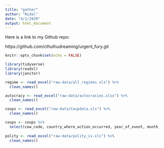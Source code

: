 ```yaml
---
title: "gather"
author: "Nidal"
date: "4/1/2020"
output: html_document
---
```


Here is a link to my Github repo:

https://github.com/cthulhudreaming/urgent_fury.git

```r
knitr::opts_chunk$set(echo = FALSE)

library(tidyverse)
library(readxl)
library(janitor)

regime <- read_excel("raw-data/all_regimes.xls") %>% 
  clean_names()

autocracy <- read_excel("raw-data/autocracies.xlsx") %>% 
  clean_names()

coups <- read_excel("raw-data/Coupdata.xls") %>% 
  clean_names()

coups <- coups %>% 
  select(cow_code, country_where_action_occurred, year_of_event, month_of_event, day_of_event, type_of_coup, realized_coup, unrealized, military_coup, rebel_coup, palace_coup)
 
polity <- read_excel("raw-data/polity_iv.xls") %>% 
  clean_names()


```

